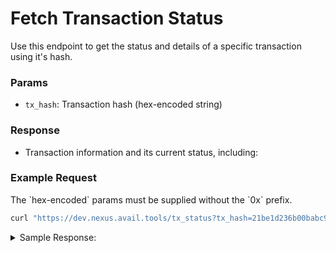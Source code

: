 
# Fetch Transaction Status

Use this endpoint to get the status and details of a specific transaction using it's hash.

### Params

- `tx_hash`: Transaction hash (hex-encoded string)

### Response

- Transaction information and its current status, including:

### Example Request

<Callout type="info">
The `hex-encoded` params must be supplied without the `0x` prefix.
</Callout>

```bash
curl "https://dev.nexus.avail.tools/tx_status?tx_hash=21be1d236b00babc9751852be1b234a0006da45727cc79a872ed01757df36299"
```

<details className="border p-3 rounded-md bg-[#EFF6FF] border-[#] hover:!bg-[#EFF6FF]">
<summary> Sample Response:</summary>

```json
I could not get a response from the API because I did not have a tx hash to test with
```
</details>